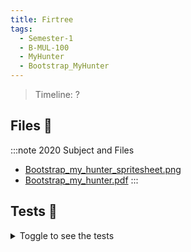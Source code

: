 ```yaml
---
title: Firtree
tags:
  - Semester-1
  - B-MUL-100
  - MyHunter
  - Bootstrap_MyHunter
---
```

> Timeline: ?


## Files 📂

:::note 2020 Subject and Files
- [Bootstrap_my_hunter_spritesheet.png](https://github.com/Studio-17/Epitech-Subjects/raw/main/Semester-1/B-MUL-100/MyHunter/Bootstrap_MyHunter/Bootstrap_my_hunter_spritesheet.png)
- [Bootstrap_my_hunter.pdf](https://github.com/Studio-17/Epitech-Subjects/raw/main/Semester-1/B-MUL-100/MyHunter/Bootstrap_MyHunter/Bootstrap_my_hunter.pdf)
:::

## Tests 🤖
<details>
  <summary>Toggle to see the tests</summary>
  <div>
Yo
  </div>
</details>
